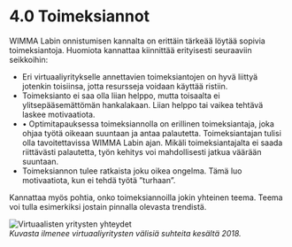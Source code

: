 # 4.0 Toimeksiannot

WIMMA Labin onnistumisen kannalta on erittäin tärkeää löytää sopivia toimeksiantoja. Huomiota kannattaa kiinnittää erityisesti seuraaviin seikkoihin:

* Eri virtuaaliyritykselle annettavien toimeksiantojen on hyvä liittyä jotenkin toisiinsa, jotta resursseja voidaan käyttää ristiin.
* Toimeksianto ei saa olla liian helppo, mutta toisaalta ei ylitsepääsemättömän hankalakaan. Liian helppo tai vaikea tehtävä laskee motivaatiota.
* • Optimitapauksessa toimeksiannolla on erillinen toimeksiantaja, joka ohjaa työtä oikeaan suuntaan ja antaa palautetta. Toimeksiantajan tulisi olla tavoitettavissa WIMMA Labin ajan. Mikäli toimeksiantajalta ei saada riittävästi palautetta, työn kehitys voi mahdollisesti jatkua väärään suuntaan.
* Toimeksiannon tulee ratkaista joku oikea ongelma. Tämä luo motivaatiota, kun ei tehdä työtä ”turhaan”.

Kannattaa myös pohtia, onko toimeksiannoilla jokin yhteinen teema. Teema voi tulla esimerkiksi jostain pinnalla olevasta trendistä.

![Virtuaalisten yritysten yhteydet](../images/image011.png)  
*Kuvasta ilmenee virtuaaliyritysten välisiä suhteita kesältä 2018.*